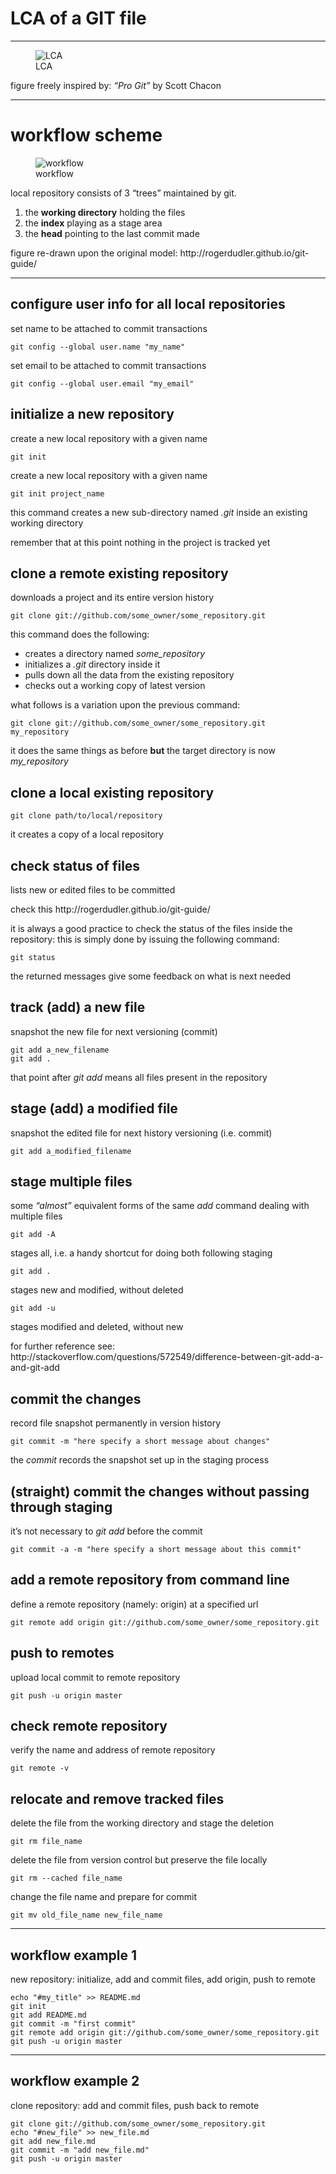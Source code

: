 # LCA of a GIT file

****

![LCA](./LCA_files_crop.png)


figure freely inspired by: *"Pro Git"*  by Scott Chacon

*****

# workflow scheme

![workflow](./workflow_crop.png)

local repository consists of 3 "trees" maintained by git. 

1. the **working directory** holding the files
2. the **index** playing as a stage area 
3. the **head** pointing to the last commit made


figure re-drawn upon the original model: http://rogerdudler.github.io/git-guide/

*****

## configure user info for all local repositories

set name to be attached to commit transactions
```
git config --global user.name "my_name"
```

set email to be attached to commit transactions
```
git config --global user.email "my_email"
```

## initialize a new repository

create a new local repository with a given name
```
git init
```
create a new local repository with a given name
```
git init project_name

```
this command creates a new sub-directory named *.git* inside an existing working directory

remember that at this point nothing in the project is tracked yet

## clone a remote existing repository

downloads a project and its entire version history

```
git clone git://github.com/some_owner/some_repository.git
```

this command does the following:

- creates a directory named *some_repository*
- initializes a *.git* directory inside it
- pulls down all the data from the existing repository
- checks out a working copy of latest version

what follows is a variation upon the previous command:

```
git clone git://github.com/some_owner/some_repository.git my_repository
```
it does the same things as before **but**  the target directory is now *my_repository*


## clone a local existing repository

```
git clone path/to/local/repository
```
it creates a copy of a local repository

## check status of files

lists new or edited files to be committed


check this
http://rogerdudler.github.io/git-guide/

it is always a good practice to check the status of the files inside the repository: this is simply done by issuing the following command:

```
git status
```
the returned messages give some feedback on what is next needed

## track (add) a new file

snapshot the new file for next versioning (commit)
```
git add a_new_filename
git add .
```
that point after *git add* means all files present in the repository

## stage (add) a modified file

snapshot the edited file for next history versioning (i.e. commit)
```
git add a_modified_filename

```
## stage multiple files

some *"almost"*  equivalent forms of the same *add* command dealing with multiple files

```
git add -A     
```
stages all, i.e. a handy shortcut for doing both following staging

```
git add .

```
stages new and modified, without deleted

```
git add -u
```
stages modified and deleted, without new

for further reference see: http://stackoverflow.com/questions/572549/difference-between-git-add-a-and-git-add

## commit the changes

record file snapshot permanently in version history
```
git commit -m "here specify a short message about changes"
```

the *commit* records the snapshot set up in the staging process


## (straight) commit the changes without passing through staging

it's not necessary to *git add* before the commit
```
git commit -a -m "here specify a short message about this commit"
```

## add a remote repository from command line

define a remote repository (namely: origin) at a specified url
```
git remote add origin git://github.com/some_owner/some_repository.git
```

## push to remotes

upload local commit to remote repository
```
git push -u origin master
```

## check remote repository

verify the name and address of remote repository
```
git remote -v
```

## relocate and remove tracked files

delete the file from the working directory and stage the deletion

```
git rm file_name
```

delete the file from version control but preserve the file locally

```
git rm --cached file_name
```

change the file name and prepare for commit

```
git mv old_file_name new_file_name
```


******

## workflow example 1
new repository: initialize, add and commit files, add origin, push to remote

```
echo "#my_title" >> README.md
git init
git add README.md
git commit -m "first commit"
git remote add origin git://github.com/some_owner/some_repository.git
git push -u origin master

```
******

## workflow example 2
clone repository: add and commit files, push back to remote

```
git clone git://github.com/some_owner/some_repository.git
echo "#new_file" >> new_file.md
git add new_file.md
git commit -m "add new_file.md"
git push -u origin master
```




